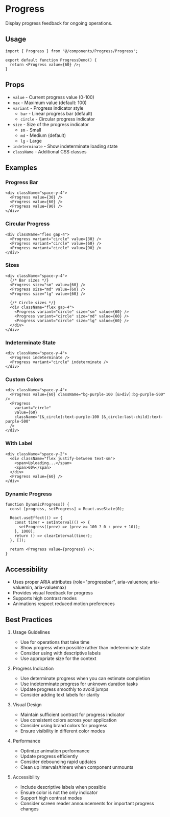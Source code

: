 # Progress

Display progress feedback for ongoing operations.

## Usage

```tsx
import { Progress } from "@/components/Progress/Progress";

export default function ProgressDemo() {
  return <Progress value={60} />;
}
```

## Props

- `value` - Current progress value (0-100)
- `max` - Maximum value (default: 100)
- `variant` - Progress indicator style
  - `bar` - Linear progress bar (default)
  - `circle` - Circular progress indicator
- `size` - Size of the progress indicator
  - `sm` - Small
  - `md` - Medium (default)
  - `lg` - Large
- `indeterminate` - Show indeterminate loading state
- `className` - Additional CSS classes

## Examples

### Progress Bar

```tsx
<div className="space-y-4">
  <Progress value={30} />
  <Progress value={60} />
  <Progress value={90} />
</div>
```

### Circular Progress

```tsx
<div className="flex gap-4">
  <Progress variant="circle" value={30} />
  <Progress variant="circle" value={60} />
  <Progress variant="circle" value={90} />
</div>
```

### Sizes

```tsx
<div className="space-y-4">
  {/* Bar sizes */}
  <Progress size="sm" value={60} />
  <Progress size="md" value={60} />
  <Progress size="lg" value={60} />

  {/* Circle sizes */}
  <div className="flex gap-4">
    <Progress variant="circle" size="sm" value={60} />
    <Progress variant="circle" size="md" value={60} />
    <Progress variant="circle" size="lg" value={60} />
  </div>
</div>
```

### Indeterminate State

```tsx
<div className="space-y-4">
  <Progress indeterminate />
  <Progress variant="circle" indeterminate />
</div>
```

### Custom Colors

```tsx
<div className="space-y-4">
  <Progress value={60} className="bg-purple-100 [&>div]:bg-purple-500" />
  <Progress
    variant="circle"
    value={60}
    className="[&_circle]:text-purple-100 [&_circle:last-child]:text-purple-500"
  />
</div>
```

### With Label

```tsx
<div className="space-y-2">
  <div className="flex justify-between text-sm">
    <span>Uploading...</span>
    <span>60%</span>
  </div>
  <Progress value={60} />
</div>
```

### Dynamic Progress

```tsx
function DynamicProgress() {
  const [progress, setProgress] = React.useState(0);

  React.useEffect(() => {
    const timer = setInterval(() => {
      setProgress((prev) => (prev >= 100 ? 0 : prev + 10));
    }, 1000);
    return () => clearInterval(timer);
  }, []);

  return <Progress value={progress} />;
}
```

## Accessibility

- Uses proper ARIA attributes (role="progressbar", aria-valuenow, aria-valuemin, aria-valuemax)
- Provides visual feedback for progress
- Supports high contrast modes
- Animations respect reduced motion preferences

## Best Practices

1. Usage Guidelines

   - Use for operations that take time
   - Show progress when possible rather than indeterminate state
   - Consider using with descriptive labels
   - Use appropriate size for the context

2. Progress Indication

   - Use determinate progress when you can estimate completion
   - Use indeterminate progress for unknown duration tasks
   - Update progress smoothly to avoid jumps
   - Consider adding text labels for clarity

3. Visual Design

   - Maintain sufficient contrast for progress indicator
   - Use consistent colors across your application
   - Consider using brand colors for progress
   - Ensure visibility in different color modes

4. Performance

   - Optimize animation performance
   - Update progress efficiently
   - Consider debouncing rapid updates
   - Clean up intervals/timers when component unmounts

5. Accessibility
   - Include descriptive labels when possible
   - Ensure color is not the only indicator
   - Support high contrast modes
   - Consider screen reader announcements for important progress changes

